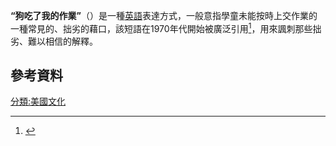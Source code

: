 {{Expand language|1=en|time=2020-09-06T03:22:14+00:00}}
'''“狗吃了我的作業”'''（{{lang-en|"The dog ate my homework" }}）是一種[[英語|英語]]表達方式，一般意指學童未能按時上交作業的一種常見的、拙劣的藉口，該短語在1970年代開始被廣泛引用<ref>{{cite web |url=https://www.npr.org/2012/10/13/162845021/can-the-dog-still-eat-your-homework |title=Can The Dog Still Eat Your Homework? |author=Scott Simon and Forrest Wickman |date=October 13, 2012 |work=National Public Radio |accessdate=October 14, 2012 |archive-url=https://web.archive.org/web/20121014173705/http://www.npr.org/2012/10/13/162845021/can-the-dog-still-eat-your-homework |archive-date=October 14, 2012 }}</ref>，用來諷刺那些拙劣、難以相信的解釋。

==參考資料==
{{reflist}}

[[分類:美國文化|分類:美國文化]]
{{stub}}